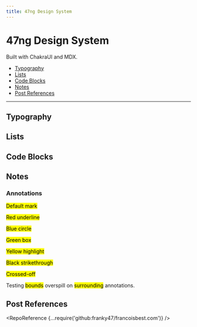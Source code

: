 ```yaml
---
title: 47ng Design System
---
```


# 47ng Design System

Built with ChakraUI and MDX.

- [Typography](#typography)
- [Lists](#lists)
- [Code Blocks](#code-blocks)
- [Notes](#notes)
- [Post References](#post-references)

---

## Typography


<Typography />

## Lists


<Lists />

## Code Blocks


<CodeBlocks />

## Notes


<Notes />

### Annotations

<p>
  <mark>Default mark</mark>
</p>
<p>
  <mark color="red" type="underline">
    Red underline
  </mark>
</p>
<p>
  <mark color="blue" type="circle">
    Blue circle
  </mark>
</p>
<p>
  <mark color="green" type="box">
    Green box
  </mark>
</p>
<p>
  <mark color="yellow" type="highlight">
    Yellow highlight
  </mark>
</p>
<p>
  <mark color="black" type="strike-through">
    Black strikethrough
  </mark>
</p>
<p>
  <mark color="red" type="crossed-off">
    Crossed-off
  </mark>
</p>

Testing <mark type="box">bounds</mark> overspill on <mark type="circle">surrounding</mark> annotations.

## Post References


<PostReference frontMatter={securityGithubActions} />

<RepoReference {...require('github:franky47/francoisbest.com')} />
